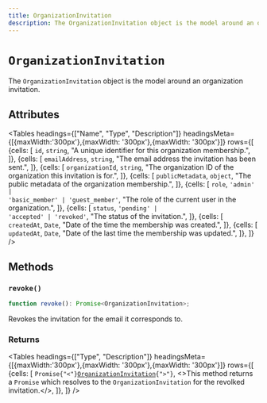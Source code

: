 ---
title: OrganizationInvitation
description: The OrganizationInvitation object is the model around an organization invitation.
---

# `OrganizationInvitation`

The `OrganizationInvitation` object is the model around an organization invitation.

## Attributes

<Tables
  headings={["Name", "Type", "Description"]}
  headingsMeta={[{maxWidth:'300px'},{maxWidth: '300px'},{maxWidth: '300px'}]}
  rows={[
    {cells: [
        <code>id</code>,
        <code>string</code>,
        "A unique identifier for this organization membership.",
        ]},
        {cells: [
        <code>emailAddress</code>,
        <code>string</code>,
        "The email address the invitation has been sent.",
        ]},
        {cells: [
        <code>organizationId</code>,
        <code>string</code>,
        "The organization ID of the organization this invitation is for.",
        ]},
        {cells: [
        <code>publicMetadata</code>,
        <code>object</code>,
        "The public metadata of the organization membership.",
        ]},
        {cells: [
        <code>role</code>,
        <code>'admin' | 'basic_member' | 'guest_member'</code>,
        "The role of the current user in the organization.",
        ]},
        {cells: [
        <code>status</code>,
        <code>'pending' | 'accepted' | 'revoked'</code>,
        "The status of the invitation.",
        ]},
        {cells: [
        <code>createdAt</code>,
        <code>Date</code>,
        "Date of the time the membership was created.",
        ]},
        {cells: [
        <code>updatedAt</code>,
        <code>Date</code>,
        "Date of the last time the membership was updated.",
        ]},
    ]}
/>

## Methods

### `revoke()`

```typescript
function revoke(): Promise<OrganizationInvitation>;
```

Revokes the invitation for the email it corresponds to.

### Returns

<Tables
  headings={["Type", "Description"]}
  headingsMeta={[{maxWidth:'300px'},{maxWidth: '300px'},{maxWidth: '300px'}]}
  rows={[
  {cells: [
  <code>Promise{"<"}<a href="/docs/references/javascript/organization-invitation">OrganizationInvitation</a>{">"}</code>,
  <>This method returns a <code>Promise</code> which resolves to the <code>OrganizationInvitation</code> for the revolked invitation.</>,
  ]},
  ]}
/>
